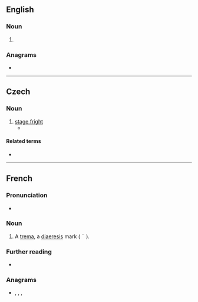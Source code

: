 {{also|trema|Trema}}
==English==

===Noun===
{{en-noun}}

# {{alternative form of|trema|lang=en}}

===Anagrams===
* {{anagrams|en|'mater|METAR|armet|mater|metra|ramet|tamer|terma}}

----

==Czech==

===Noun===
{{cs-noun|g=f}}

# [[stage fright]]
#* {{quote-book|passage=Předstoupiti před velké množství lidí vyvolává u každého začátečníka stísněnost. Říkáme tomu neučeně »'''tréma'''«.|title=[[:cs:S:O podivínech a lidech nápadných/II|O podivínech a lidech nápadných]]|author=Antonín Heveroch|year=1901}}

====Related terms====
* {{l|cs|trémista|g=m}}

----

==French==

===Pronunciation===
* {{fr-IPA}}

===Noun===
{{fr-noun|m}}

# A [[trema]], a [[diaeresis]] mark ( ¨ ).

===Further reading===
* {{R:TLFi}}

===Anagrams===
* {{l|fr|marte}}, {{l|fr|mater}}, {{l|fr|trame}}, {{l|fr|tramé}}